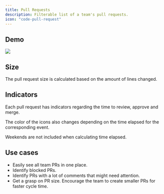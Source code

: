 ```yaml
---
title: Pull Requests
description: Filterable list of a team's pull requests.
icon: "code-pull-request"
---
```



## Demo

<Frame>
  <img src="/images/pull-requests.png" />
</Frame>

## Size

The pull request size is calculated based on the amount of lines changed.

<PrSize color="#69DB7C" size="Tiny" label="< 20 lines changed." />
<PrSize color="#69DB7C" size="Small" label="20~100 lines changed." />
<PrSize color="#A6A7AB" size="Medium" label="100~250 lines changed." />
<PrSize color="#ff8787" size="Large" label="250~500 lines changed." />
<PrSize color="#ff8787" size="Huge" label="> 500 lines changed." />

## Indicators

Each pull request has indicators regarding the time to review, approve and merge.

<CardGroup cols={2}>
  <Card title="Review badge">
    <PrBadge color="#a6a7ab" type="no-review" />
    <PrBadge color="#a6a7ab" type="reviewed" />
    <PrBadge color="#a6a7ab" type="approved" />
    <PrBadge color="#C92A2A" type="merged-no-review" />
  </Card>
  <Card title="Merge badge">
    <PrBadge color="#a6a7ab" type="open" />
    <PrBadge color="#a6a7ab" type="merged" />
  </Card>
</CardGroup>

The color of the icons also changes depending on the time elapsed for the corresponding event.

<ColorBadge color="#51cf66" label="< 2 hours." />
<ColorBadge color="#a6a7ab" label="2~24 hours." />
<ColorBadge color="#fab005" label="24~48 hours." />
<ColorBadge color="#C92A2A" label="> 48 hours." marginBottom={20} />

<Info>Weekends are not included when calculating time elapsed.</Info>

## Use cases

- Easily see all team PRs in one place.
- Identify blocked PRs.
- Identify PRs with a lot of comments that might need attention.
- Get a grasp on PR size. Encourage the team to create smaller PRs for faster cycle time.

<CtaGetStarted />
